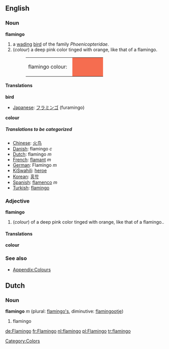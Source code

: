 {{wikipedia}}
==English==
===Noun===
'''flamingo'''

# a [[wade|wading]] [[bird]] of the family ''Phoenicopteridae''.
#(''colour'') a deep pink color tinged with orange, like that of a flamingo.
#:<table><tr><td>flamingo colour: &nbsp;</td><td bgcolor="#F56D50" width="80">&nbsp; </td></tr></table>

====Translations====
'''bird'''
{{top}}
*[[Japanese]]: [[フラミンゴ]] (furamingo)
{{mid}}
{{bottom}}

'''colour'''
{{top}}
{{mid}}
{{bottom}}

=====Translations to be categorized=====
{{checktrans}}
<!--Remove this section once all of the translations below have been moved into the tables above.-->
*[[Chinese]]: [[火鸟]]
*[[Danish]]: flamingo ''c''
*[[Dutch]]: flamingo ''m''
*[[French]]: [[flamant]] ''m''
*[[German]]: Flamingo ''m''
*[[KiSwahili]]: [[heroe]]
*[[Korean]]: [[홍학]]
*[[Spanish]]: [[flamenco]] ''m''
*[[Turkish]]: [[flamingo]]

===Adjective===
'''flamingo'''
#(''colour'') of a deep pink color tinged with orange, like that of a flamingo..

====Translations====
'''colour'''
{{top}}
{{mid}}
{{bottom}}

===See also===
*[[Wiktionary_Appendix:Colours|Appendix:Colours]]

[[Category:Colors]]

==Dutch==
===Noun===
'''flamingo''' ''m'' (plural: [[flamingo's]], diminutive: [[flamingootje]])

#flamingo

[[de:Flamingo]]
[[fr:Flamingo]]
[[nl:flamingo]]
[[pl:Flamingo]]
[[tr:flamingo]]